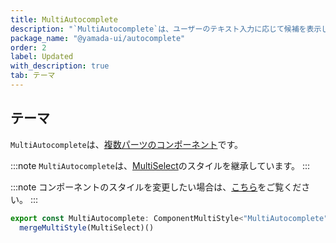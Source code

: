 ```yaml
---
title: MultiAutocomplete
description: "`MultiAutocomplete`は、ユーザーのテキスト入力に応じて候補を表示し、複数の値を取得するために使用されるコンポーネントです。"
package_name: "@yamada-ui/autocomplete"
order: 2
label: Updated
with_description: true
tab: テーマ
---
```


## テーマ

`MultiAutocomplete`は、[複数パーツのコンポーネント](/styled-system/theming/component-styles#複数パーツのコンポーネント)です。

:::note
`MultiAutocomplete`は、[MultiSelect](/components/forms/multi-select)のスタイルを継承しています。
:::

:::note
コンポーネントのスタイルを変更したい場合は、[こちら](/styled-system/theming/customize-theme#コンポーネントのスタイルを変更する)をご覧ください。
:::

```ts
export const MultiAutocomplete: ComponentMultiStyle<"MultiAutocomplete"> =
  mergeMultiStyle(MultiSelect)()
```

